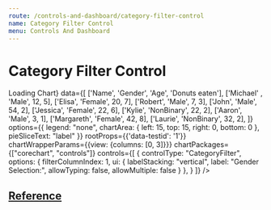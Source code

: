 ```yaml
---
route: /controls-and-dashboard/category-filter-control
name: Category Filter Control
menu: Controls And Dashboard
---
```




# Category Filter Control

<Playground>
  <Chart 
    width={300}
    height={300}
    chartType="PieChart"
    loader={<div>Loading Chart</div>}
    data={[
      ['Name', 'Gender', 'Age', 'Donuts eaten'],
      ['Michael' , 'Male', 12, 5],
      ['Elisa', 'Female', 20, 7],
      ['Robert', 'Male', 7, 3],
      ['John', 'Male', 54, 2],
      ['Jessica', 'Female', 22, 6],
      ['Kylie', 'NonBinary', 22, 2],
      ['Aaron', 'Male', 3, 1],
      ['Margareth', 'Female', 42, 8],
      ['Laurie', 'NonBinary', 32, 2],
    ]}
    options={{
      legend: "none",
      chartArea: { left: 15, top: 15, right: 0, bottom: 0 },
      pieSliceText: "label"
    }}
    rootProps={{'data-testid': '1'}}
    chartWrapperParams={{view: {columns: [0, 3]}}}
    chartPackages={["corechart", "controls"]}
    controls={[
      {
        controlType: "CategoryFilter",
        options: {
          filterColumnIndex: 1,
          ui: {
            labelStacking: "vertical",
            label: "Gender Selection:",
            allowTyping: false,
            allowMultiple: false
          }
        },
      }
    ]}
  />
</Playground>



## [Reference](https://developers.google.com/chart/interactive/docs/gallery/controls)